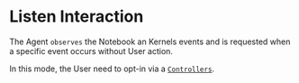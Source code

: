 # Listen Interaction

The Agent `observes` the Notebook an Kernels events and is requested when a specific event occurs without User action.

In this mode, the User need to opt-in via a [`Controllers`](/docs/interactions/controllers).
